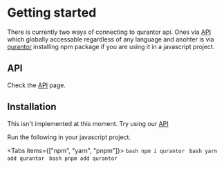 
# Getting started

There is currently two ways of connecting to qurantor api. Ones via [API]() which globally accessable regardless of any language and anohter is via [qurantor](https://example.com) installing npm package if you are using it in a javascript project. 

## API

Check the [API](https://qurantor.vercel.app/api) page.

## Installation

<Callout type='warning'>This isn't implemented at this moment. Try using our [API](/docs/api)</Callout>

Run the following in your javascript project.

<Tabs items={["npm", "yarn", "pnpm"]}>
    <Tab>
    ```bash
    npm i qurantor
    ```
    </Tab>
    <Tab>
    ```bash
    yarn add qurantor
    ```
    </Tab>
    <Tab>
    ```bash
    pnpm add qurantor
    ```
    </Tab>
</Tabs>